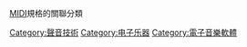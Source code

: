 [[MIDI|MIDI]]規格的關聯分類

{{Commonscat|MIDI}}
<!-- [[Category:音響技術|Category:音響技術]] -->
[[Category:聲音技術|Category:聲音技術]]
[[Category:电子乐器|Category:电子乐器]]
[[Category:電子音樂軟體|Category:電子音樂軟體]]